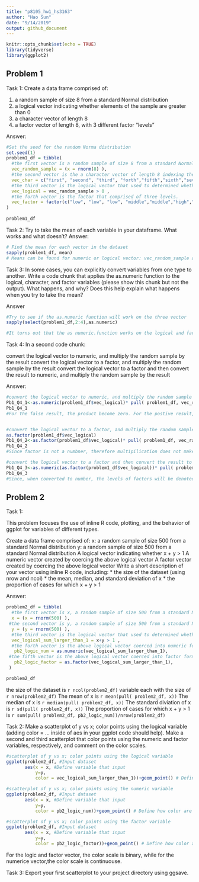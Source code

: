 ```yaml
---
title: "p8105_hw1_hs3163"
author: "Hao Sun"
date: "9/14/2019"
output: github_document
---
```


```r
knitr::opts_chunk$set(echo = TRUE)
library(tidyverse)
library(ggplot2)
```

## Problem 1
Task 1:
Create a data frame comprised of:

1. a random sample of size 8 from a standard Normal distribution
2. a logical vector indicating whether elements of the sample are greater than 0
3. a character vector of length 8
4. a factor vector of length 8, with 3 different factor “levels”

Answer:

```r
#Set the seed for the random Norma distribution
set.seed(1)
problem1_df = tibble(
  #the first vector is a random sample of size 8 from a standard Normal distribution
  vec_random_sample = (x = rnorm(8) ),
  #the second vector is the a character vector of length 8 indexing the sample from normal distribution
  vec_char = c("first", "second", "third", "forth","fifth","sixth","seventh","eighth"),
  #the third vector is the logical vector that used to determined whether elements of the sample are greater than 0
  vec_logical = vec_random_sample > 0 ,
  #the forth vector is the factor that comprised of three levels.
  vec_factor = factor(c("low", "low", "low", "middle","middle","high","high","high"))
)
  
problem1_df
```

Task 2: Try to take the mean of each variable in your dataframe. What works and what doesn’t?
Answer:
```r
# Find the mean for each vector in the dataset
sapply(problem1_df, mean)
# Means can be found for numeric or logical vector: vec_random_sample and vec_logical
```

Task 3:
  In some cases, you can explicitly convert variables from one type to another. Write a code chunk that applies the as.numeric function to the logical, character, and factor variables (please show this chunk but not the output). What happens, and why? Does this help explain what happens when you try to take the mean?

Answer
```r


#Try to see if the as.numeric function will work on the three vector
sapply(select(problem1_df,2:4),as.numeric)

#It turns out that the as numeric.function works on the logical and factor vector but not the character one. This may be because for the logic vector, one can use number to illustrate the true/false state and for the factor vector, one can use number to indicate what level of the factor it is. However there are no sensible way to do it for the charactor vector. This explain why the charater can not be used to found mean, but did not explian why the factor cannot be used to find mean. 

```
Task 4:
In a second code chunk:

convert the logical vector to numeric, and multiply the random sample by the result
convert the logical vector to a factor, and multiply the random sample by the result
convert the logical vector to a factor and then convert the result to numeric, and multiply the random sample by the result

Answer:
```r
#convert the logical vector to numeric, and multiply the random sample by the result
Pb1_Q4_1<-as.numeric(problem1_df$vec_logical)* pull( problem1_df, vec_random_sample)
Pb1_Q4_1
#For the false result, the product become zero. For the postive result, the orignin values are retained,


#convert the logical vector to a factor, and multiply the random sample by the result
as.factor(problem1_df$vec_logical)
Pb1_Q4_2<-as.factor(problem1_df$vec_logical)* pull( problem1_df, vec_random_sample)
Pb1_Q4_2
#Since factor is not a numbner, therefore multipilication does not make sense.

#convert the logical vector to a factor and then convert the result to numeric, and multiply the random sample by the result
Pb1_Q4_3<-as.numeric(as.factor(problem1_df$vec_logical))* pull( problem1_df, vec_random_sample)
Pb1_Q4_3
#Since, when converted to number, the levels of factors will be denoted by 1 and 2 instead of 0 and 1, the result will be different from the first command of this part.
```





## Problem 2

Task 1:

This problem focuses the use of inline R code, plotting, and the behavior of ggplot for variables of different types.

Create a data frame comprised of:
x: a random sample of size 500 from a standard Normal distribution
y: a random sample of size 500 from a standard Normal distribution
A logical vector indicating whether x + y > 1
A numeric vector created by coercing the above logical vector
A factor vector created by coercing the above logical vector
Write a short description of your vector using inline R code, including: * the size of the dataset (using nrow and ncol) * the mean, median, and standard deviation of x * the proportion of cases for which x + y > 1


Answer:
```r
problem2_df = tibble(
  #the first vector is x, a random sample of size 500 from a standard Normal distribution
  x = (x = rnorm(500) ),
 #the second vector is y, a random sample of size 500 from a standard Normal distribution
  y = (y = rnorm(500) ),
  #the third vector is the logical vector that used to determined whether x+y >1
  vec_logical_sum_larger_than_1 = x+y > 1 ,
  #the forth vector is the above logical vector coerced into numeric form
   pb2_logic_num = as.numeric(vec_logical_sum_larger_than_1),
 #the fifth vector is the above logical vector coerced into factor form
   pb2_logic_factor = as.factor(vec_logical_sum_larger_than_1),
 )

problem2_df
```

the size of the dataset is `r ncol(problem2_df)` variable each with the size of `r nrow(problem2_df)` 
The mean of x is `r mean(pull( problem2_df, x))`
The median of x is `r median(pull( problem2_df, x))`
The standard diviation of x is `r sd(pull( problem2_df, x))`
The proportion of cases for which x + y > 1 is `r sum(pull( problem2_df, pb2_logic_num))/nrow(problem2_df)`

Task 2:
Make a scatterplot of y vs x; color points using the logical variable (adding color = ... inside of aes in your ggplot code should help). Make a second and third scatterplot that color points using the numeric and factor variables, respectively, and comment on the color scales.
```r

#scatterplot of y vs x; color points using the logical variable
ggplot(problem2_df, #Input dataset
       aes(x = x, #Define variable that input
           y=y,
           color = vec_logical_sum_larger_than_1))+geom_point() # Define how color are devided and how datapot are arranged.
```


```r

#scatterplot of y vs x; color points using the numeric variable
ggplot(problem2_df, #Input dataset
       aes(x = x, #Define variable that input
           y=y,
           color = pb2_logic_num))+geom_point() # Define how color are devided and how datapot are arranged.

```


```r
#scatterplot of y vs x; color points using the factor variable
ggplot(problem2_df, #Input dataset
       aes(x = x, #Define variable that input
           y=y,
           color = pb2_logic_factor))+geom_point() # Define how color are devided and how datapot are arranged.

```

For the logic and factor vector, the color scale is binary, while for the numerice vector,the color scale is continuouse.


Task 3:
Export your first scatterplot to your project directory using ggsave.



